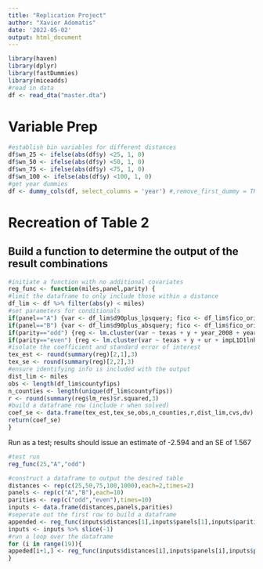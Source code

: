 ```yaml
---
title: "Replication Project"
author: "Xavier Adomatis"
date: '2022-05-02'
output: html_document
---
```


```r
library(haven)
library(dplyr)
library(fastDummies)
library(miceadds)
#read in data
df <- read_dta("master.dta")
```
# Variable Prep
```r
#establish bin variables for different distances
df$wn_25 <- ifelse(abs(df$y) <25, 1, 0)
df$wn_50 <- ifelse(abs(df$y) <50, 1, 0)
df$wn_75 <- ifelse(abs(df$y) <75, 1, 0)
df$wn_100 <- ifelse(abs(df$y) <100, 1, 0)
#get year dummies
df <- dummy_cols(df, select_columns = 'year') #,remove_first_dummy = TRUE
```

# Recreation of Table 2

## Build a function to determine the output of the result combinations
```r
#initiate a function with no additional covariates
reg_func <- function(miles,panel,parity) {
#limit the dataframe to only include those within a distance
df_lim <- df %>% filter(abs(y) < miles)
#set parameters for conditionals
if(panel=="A") {var <- df_lim$d90plus_lpsquery; fico <- df_lim$fico_orig; n_loans <- df_lim$Nloans_lpsquery; dv <- "all"}
if(panel=="B") {var <- df_lim$d90plus_absquery; fico <- df_lim$fico_orig_absquery; n_loans <- df_lim$Nloans_abss; dv <- "nonprime"}
if(parity=="odd") {reg <- lm.cluster(var ~ texas + y + year_2008 + year_2009 + year_2010 + year_2011, data = df_lim, weights=(n_loans), cluster = 'countyfips'); cvs <- "none"}
if(parity=="even") {reg <- lm.cluster(var ~ texas + y + ur + impL1D1lnhpi + fico + year_2008 + year_2009 + year_2010 + year_2011, data = df_lim, weights=(n_loans), cluster = 'countyfips'); cvs <- "all"}
#isolate the coefficient and standard error of interest
tex_est <- round(summary(reg)[2,1],3)
tex_se <- round(summary(reg)[2,2],3)
#ensure identifying info is included with the output
dist_lim <- miles
obs <- length(df_lim$countyfips)
n_counties <- length(unique(df_lim$countyfips))
r <- round(summary(reg$lm_res)$r.squared,3)
#build a dataframe row (include r when solved)
coef_se <- data.frame(tex_est,tex_se,obs,n_counties,r,dist_lim,cvs,dv)
return(coef_se)
}
```

Run as a test; results should issue an estimate of -2.594 and an SE of 1.567
```r
#test run
reg_func(25,"A","odd")
```

```r
#construct a dataframe to output the desired table
distances <- rep(c(25,50,75,100,1000),each=2,times=2)
panels <- rep(c("A","B"),each=10)
parities <- rep(c("odd","even"),times=10)
inputs <- data.frame(distances,panels,parities)
#seperate out the first row to build a dataframe
appended <- reg_func(inputs$distances[1],inputs$panels[1],inputs$parities[1])
inputs <- inputs %>% slice(-1)
#run a loop over the dataframe
for (i in range(19)){
appeded[i+1,] <- reg_func(inputs$distances[i],inputs$panels[i],inputs$parities[i])
}
```